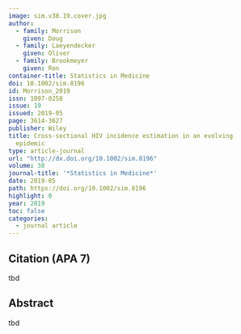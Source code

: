 ```yaml
---
image: sim.v38.19.cover.jpg
author:
  - family: Morrison
    given: Doug
  - family: Laeyendecker
    given: Oliver
  - family: Brookmeyer
    given: Ron
container-title: Statistics in Medicine
doi: 10.1002/sim.8196
id: Morrison_2019
issn: 1097-0258
issue: 19
issued: 2019-05
page: 3614-3627
publisher: Wiley
title: Cross‐sectional HIV incidence estimation in an evolving
  epidemic
type: article-journal
url: "http://dx.doi.org/10.1002/sim.8196"
volume: 38
journal-title: '*Statistics in Medicine*'
date: 2019-05
path: https://doi.org/10.1002/sim.8196
highlight: 0
year: 2019
toc: false
categories:
  - journal article
---
```


## Citation (APA 7)

tbd

## Abstract

tbd